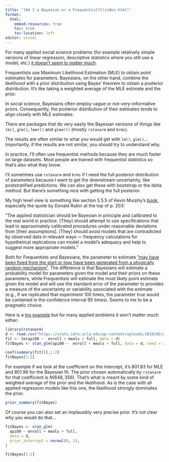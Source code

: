 ```yaml
---
title: "[Am I a Bayesian or a Frequentist?](index.html)"
format:
  html:
    embed-resources: true
    toc: true
    toc-location: left
editor: visual
---
```


For many applied social science problems (for example relatively simple versions of linear regression, descriptive statistics where you still use a model, etc.) [it doesn't seem to matter much](https://online.ucpress.edu/collabra/article/4/1/31/112994/Credible-Confidence-A-Pragmatic-View-on-the).

Frequentists use Maximum Likelihood Estimation (MLE) to obtain point estimates for parameters. Bayesians, on the other hand, combine the likelihood with a prior distribution using Bayes' theorem to obtain a posterior distribution. It's like taking a weighted average of the MLE estimate and the prior.

In social science, Bayesians often employ vague or not-very-informative priors. Consequently, the posterior distribution of their estimates tends to align closely with MLE estimates.

There are packages that do very easily the Bayesian versions of things like `lm()`, `glm()`, `lmer()` and `glmer()` (mostly `rstanarm` and `brms`).

The results are often similar to what you would get with `lm()`, `glm()`... Importantly, if the results are not similar, you should try to understand why.

In practice, I'll often use frequentist methods because they are much faster on large datasets. Most people are trained with frequentist statistics so that's also what they know.

I'll sometimes use `rstanarm` and `brms` if I need the full posterior distribution of parameters because I want to get the downstream uncertainty; like poststratified predictions. We can also get these with bootstrap or the delta method. But there's something nice with getting the full posterior.

My high level view is something like section 5.5.5 of Kevin Murphy's [book](probml.github.io/pml-book/book1.html), especially the quote by Donald Rubin at the top of p. 203:

"The applied statistician should be Bayesian in principle and calibrated to the real world in practice. \[They\] should attempt to use specifications that lead to approximately calibrated procedures under reasonable deviations from \[their assumptions\]. \[They\] should avoid models that are contradicted by observed data in relevant ways --- frequency calculations for hypothetical replications can model a model's adequacy and help to suggest more appropriate models."

Both for Frequentists and Bayesians, the parameter to estimate ["may have been fixed from the start or may have been generated from a physically random mechanism"](https://academic.oup.com/ije/article/35/3/765/735529). The difference is that Bayesians will estimate a probability model for parameters given the model and their priors on these parameters, while Frequentists will estimate the most likely point estimate given the model and will use the standard error of the parameter to provides a measure of the uncertainty or variability associated with the estimate (e.g., if we replicated that experiment 100 times, the parameter true would be contained in the confidence interval 95 times). Seems to me to be a pragmatic choice. 

Here is a [toy example](https://stats.oarc.ucla.edu/wp-content/uploads/2022/11/R_reg_2022.html#(25)) but for many applied problems it won't matter much either:

```r
library(rstanarm)
d <- read.csv("https://stats.idre.ucla.edu/wp-content/uploads/2019/02/elemapi2v2.csv")
fit <- lm(api00 ~  enroll + meals + full, data = d)
fitBayes <- stan_glm(api00 ~  enroll + meals + full, data = d, seed = 222)
```

```r
coef(summary(fit))[,1:2]
fitBayes[1:2]
```

For example if we look at the coefficient on the intercept, it's 801.83 for MLE and 801.96 for the Bayesian fit. The prior chosen automatically by `rstanarm` for that coefficient is $N(648,356)$. That's what is meant by some kind of weighted average of the prior and the likelihood. As is the case with all applied regression models like this one, the likelihood strongly dominates the prior. 

```r
prior_summary(fitBayes)
```

Of course you can also set an implausibly very precise prior. It's not clear why you would do that...

```r
fitBayes <- stan_glm(
  api00 ~ enroll + meals + full, 
  data = d, 
  prior_intercept = normal(0, 1), 
)
```
```r
fitBayes[1:2]
```